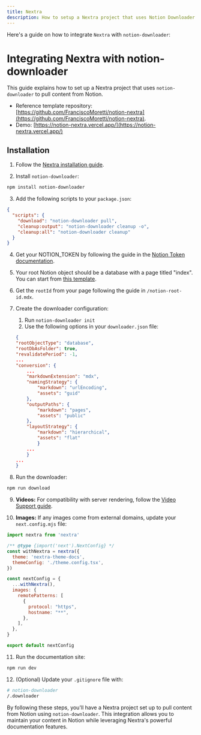 ```yaml
---
title: Nextra
description: How to setup a Nextra project that uses Notion Downloader to pull content from Notion.
---
```



Here's a guide on how to integrate `Nextra` with `notion-downloader`:

# Integrating Nextra with notion-downloader

This guide explains how to set up a Nextra project that uses `notion-downloader` to pull content from Notion.
- Reference template repository: [https://github.com/FranciscoMoretti/notion-nextra](https://github.com/FranciscoMoretti/notion-nextra).
- Demo: [https://notion-nextra.vercel.app/](https://notion-nextra.vercel.app/)

## Installation

1. Follow the [Nextra installation guide](https://nextra.site/docs).

2. Install `notion-downloader`:

```bash
npm install notion-downloader
```

3. Add the following scripts to your `package.json`:

```json
{
  "scripts": {
    "download": "notion-downloader pull",
    "cleanup:output": "notion-downloader cleanup -o",
    "cleanup:all": "notion-downloader cleanup"
  }
}
```

4. Get your NOTION_TOKEN by following the guide in the [Notion Token documentation](https://nextra.site/docs/notion-token).

5. Your root Notion object should be a database with a page titled "index". You can start from [this template](https://franciscomoretti.notion.site/11a047149aef80578303e705001bb90e?v=8446592daa4c4e7ab8c2c73cae646e27).

6. Get the `rootId` from your page following the guide in `/notion-root-id.mdx`.


7. Create the downloader configuration:

   1. Run `notion-downloader init`
   2. Use the following options in your `downloader.json` file:

    ```json
    {
    "rootObjectType": "database",
    "rootDbAsFolder": true,
    "revalidatePeriod": -1,
    ...
    "conversion": {
        ...
        "markdownExtension": "mdx",
        "namingStrategy": {
            "markdown": "urlEncoding",
            "assets": "guid"
        },
        "outputPaths": {
            "markdown": "pages",
            "assets": "public"
        },
        "layoutStrategy": {
            "markdown": "hierarchical",
            "assets": "flat"
            }
        ...
        }
    ...
    }
    ```

8. Run the downloader:

```bash
npm run download
```

9. **Videos:** For compatibility with server rendering, follow the [Video Support guide](https://nextra.site/docs/guide/video).

10. **Images:** If any images come from external domains, update your `next.config.mjs` file:

```javascript
import nextra from 'nextra'

/** @type {import('next').NextConfig} */
const withNextra = nextra({
  theme: 'nextra-theme-docs',
  themeConfig: './theme.config.tsx',
})

const nextConfig = {
  ...withNextra(),
  images: {
    remotePatterns: [
      {
        protocol: "https",
        hostname: "**",
      },
    ],
  },
}

export default nextConfig
```

11. Run the documentation site:

```bash
npm run dev
```


12. (Optional) Update your `.gitignore` file with:

```bash
# notion-downloader
/.downloader
```

By following these steps, you'll have a Nextra project set up to pull content from Notion using `notion-downloader`. This integration allows you to maintain your content in Notion while leveraging Nextra's powerful documentation features.